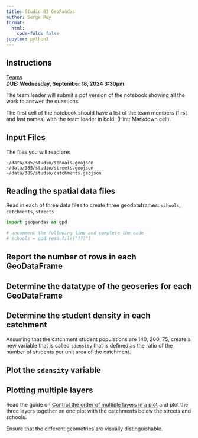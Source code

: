 ```yaml
---
title: Studio 03 GeoPandas
author: Serge Rey
format:
  html:
    code-fold: false
jupyter: python3
---
```


## Instructions

[Teams](https://sdsu.instructure.com/courses/157862/assignments/1398296)  
**DUE: Wednesday, September 18, 2024 3:30pm** 

The team leader will submit a pdf version of the notebook showing all the work
to answer the questions.

The first cell of the notebook should have a list of the team members (first and
last names) with the team leader in bold. (Hint: Markdown cell).

## Input Files
The files you will read are:

```
~/data/385/studio/schools.geojson
~/data/385/studio/streets.geojson
~/data/385/studio/catchments.geojson
```


## Reading the spatial data files
Read in each of three data files to create three geodataframes: `schools`,
`catchments`, `streets`
```python
import geopandas as gpd

# uncomment the following line and complete the code
# schools = gpd.read_file("???")
```

## Report the number of rows in each GeoDataFrame

## Determine the datatype of the geoseries for each GeoDataFrame

## Determine the student density in each catchment
Assuming that the catchment student populations are 140, 200, 75, create a new variable that is called `sdensity` that is defined as the ratio of the number of students per unit area of the catchment.


## Plot the `sdensity` variable
## Plotting multiple layers

Read the guide on [Control the order of multiple layers in a plot](https://geopandas.org/en/stable/docs/user_guide/mapping.html#control-the-order-of-multiple-layers-in-a-plot) and plot the three layers together on one plot with the catchments below the streets and schools.

Ensure that the different geometries are visually distinguishable.
